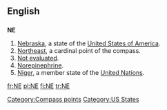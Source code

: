 {{also|Appendix:Variations of "ne"}}
==English==

==={{abbreviation}}===
'''NE'''

# [[Nebraska]], a state of the [[United States of America]].
# [[northeast|Northeast]], a cardinal point of the compass.
# [[not|Not evaluated]].
# [[norepinephrine|Norepinephrine]].
# [[Niger]], a member state of the [[United Nations]].

[[Category:Compass points]]
[[Category:US States]]

[[fr:NE]]
[[pl:NE]]
[[fi:NE]]
[[tr:NE]]